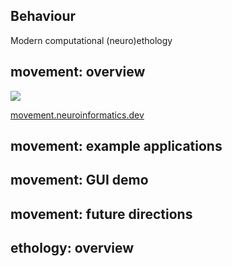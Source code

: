 ## Behaviour

Modern computational (neuro)ethology

## movement: overview

![](img/behaviour/movement_overview.png){fig-align=center}

::: footer
[movement.neuroinformatics.dev](https://movement.neuroinformatics.dev/)
:::

## movement: example applications


## movement: GUI demo


## movement: future directions


## ethology: overview